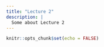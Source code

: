 ```yaml
---
title: "Lecture 2"
description: |
  Some about Lecture 2
---
```


```r
knitr::opts_chunk$set(echo = FALSE)
```

